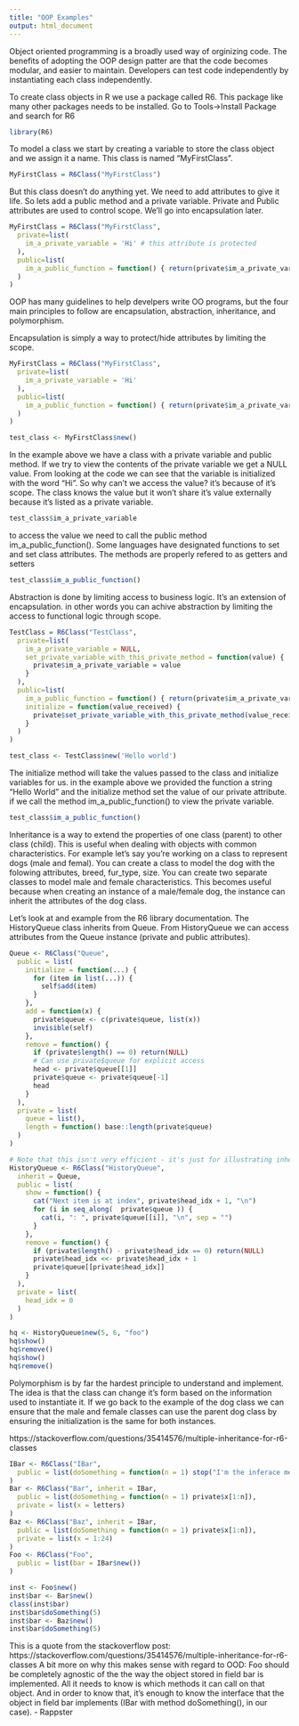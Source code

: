 ```yaml
---
title: "OOP Examples"
output: html_document
---
```





Object oriented programming is a broadly used way of orginizing code. The benefits of 
adopting the OOP design patter are that the code becomes modular, and easier to maintain. 
Developers can test code independently by instantiating each class independently.

To create class objects in R we use a package called R6. This package like many other packages needs
to be installed. Go to Tools->Install Package and search for R6
```r
library(R6)
```
To model a class we start by creating a variable to store the class object and we assign it a name.
This class is named "MyFirstClass". 
```r
MyFirstClass = R6Class("MyFirstClass")
```
But this class doesn't do anything yet. We need to add attributes to give it life. So lets add a 
public method and a private variable. Private and Public attributes are used to control scope. We'll 
go into encapsulation later.
```r
MyFirstClass = R6Class("MyFirstClass",
  private=list(
    im_a_private_variable = 'Hi' # this attribute is protected
  ),
  public=list(
    im_a_public_function = function() { return(private$im_a_private_variable)} # public method returns the private variable
  )
)
```








OOP has many guidelines to help develpers write OO programs, but the four main principles 
to follow are encapsulation, abstraction, inheritance, and polymorphism.

Encapsulation is simply a way to protect/hide attributes by limiting the scope. 
```r
MyFirstClass = R6Class("MyFirstClass",
  private=list(
    im_a_private_variable = 'Hi'
  ),
  public=list(
    im_a_public_function = function() { return(private$im_a_private_variable)}
  )
)

test_class <- MyFirstClass$new()
```

In the example above we have a class with a private variable and public method. If we try to 
view the contents of the private variable we get a NULL value. From looking at the code we can
see that the variable is initialized with the word "Hi". So why can't we access the value? it's 
because of it's scope. The class knows the value but it won't share it's value externally 
because it's listed as a private variable.
```r
test_class$im_a_private_variable
```

to access the value we need to call the public method im_a_public_function(). Some languages have
designated functions to set and set class attributes. The methods are properly refered to as 
getters and setters
```r
test_class$im_a_public_function()
```








Abstraction is done by limiting access to business logic. It's an extension of encapsulation. 
in other words you can achive abstraction by limiting the access to functional logic through scope.
```r
TestClass = R6Class("TestClass",
  private=list(
    im_a_private_variable = NULL,
    set_private_variable_with_this_private_method = function(value) {
      private$im_a_private_variable = value
    }
  ),
  public=list(
    im_a_public_function = function() { return(private$im_a_private_variable)},
    initialize = function(value_received) {
      private$set_private_variable_with_this_private_method(value_received)
    }
  )
)

test_class <- TestClass$new('Hello world')
```
The initialize method will take the values passed to the class and initialize variables for us. in 
the example above we provided the function a string "Hello World" and the initialize method set the value 
of our private attribute. if we call the method im_a_public_function() to view the private variable.
```r
test_class$im_a_public_function()
```








Inheritance is a way to extend the properties of one class (parent) to other class (child). This 
is useful when dealing with objects with common characteristics. For example let's say you're working on
a class to represent dogs (male and femal). You can create a class to model the dog with the folowing 
attributes, breed, fur_type, size. You can create two separate classes to model male and female 
characteristics. This becomes useful because when creating an instance of a male/female dog, the 
instance can inherit the attributes of the dog class.

Let's look at and example from the R6 library documentation. The HistoryQueue class inherits 
from Queue. From HistoryQueue we can access attributes from the Queue instance (private and public attributes).
```r
Queue <- R6Class("Queue",
  public = list(
    initialize = function(...) {
      for (item in list(...)) {
        self$add(item)
      }
    },
    add = function(x) {
      private$queue <- c(private$queue, list(x))
      invisible(self)
    },
    remove = function() {
      if (private$length() == 0) return(NULL)
      # Can use private$queue for explicit access
      head <- private$queue[[1]]
      private$queue <- private$queue[-1]
      head
    }
  ),
  private = list(
    queue = list(),
    length = function() base::length(private$queue)
  )
)

# Note that this isn't very efficient - it's just for illustrating inheritance.
HistoryQueue <- R6Class("HistoryQueue",
  inherit = Queue,
  public = list(
    show = function() {
      cat("Next item is at index", private$head_idx + 1, "\n")
      for (i in seq_along(  private$queue )) {
        cat(i, ": ", private$queue[[i]], "\n", sep = "")
      }
    },
    remove = function() {
      if (private$length() - private$head_idx == 0) return(NULL)
      private$head_idx <<- private$head_idx + 1
      private$queue[[private$head_idx]]
    }
  ),
  private = list(
    head_idx = 0
  )
)

hq <- HistoryQueue$new(5, 6, "foo")
hq$show()
hq$remove()
hq$show()
hq$remove()
```








Polymorphism is by far the hardest principle to understand and implement. The idea is that the class can change it's
form based on the information used to instantiate it. If we go back to the example of the dog class
we can ensure that the male and female classes can use the parent dog class by ensuring the initialization
is the same for both instances.

https://stackoverflow.com/questions/35414576/multiple-inheritance-for-r6-classes
```r
IBar <- R6Class("IBar",
  public = list(doSomething = function(n = 1) stop("I'm the inferace method"))
)
Bar <- R6Class("Bar", inherit = IBar,
  public = list(doSomething = function(n = 1) private$x[1:n]),
  private = list(x = letters)
)
Baz <- R6Class("Baz", inherit = IBar,
  public = list(doSomething = function(n = 1) private$x[1:n]),
  private = list(x = 1:24)
)
Foo <- R6Class("Foo",
  public = list(bar = IBar$new())
)

inst <- Foo$new()
inst$bar <- Bar$new()
class(inst$bar)
inst$bar$doSomething(5)
inst$bar <- Baz$new()
inst$bar$doSomething(5)
```
This is a quote from the stackoverflow post:
https://stackoverflow.com/questions/35414576/multiple-inheritance-for-r6-classes
A bit more on why this makes sense with regard to OOD: Foo should be completely agnostic of the the way the object stored in field bar is implemented. All it needs to know is which methods it can call on that object. And in order to know that, it's enough to know the interface that the object in field  bar implements (IBar with method doSomething(), in our case).
- Rappster



